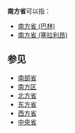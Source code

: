 '''南方省'''可以指：

* [[南方省_(巴林)|南方省 (巴林)]]
* [[南方省_(塞拉利昂)|南方省 (塞拉利昂)]]

== 参见 ==
* [[南部省|南部省]]
* [[南方区|南方区]]
* [[北方省|北方省]]
* [[东方省|东方省]]
* [[西方省|西方省]]
* [[中央省|中央省]]

{{disambig|N|cat=三字省名消歧义}}